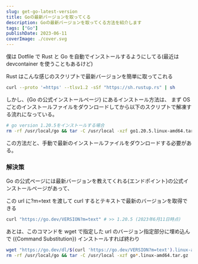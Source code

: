 ```yaml
---
slug: get-go-latest-version
title: Goの最新バージョンを取ってくる
description: Goの最新バージョンを取ってくる方法を紹介します
tags: ["Go"]
publishDate: 2023-06-11
coverImage: ./cover.svg
---
```



僕は Dotfile で Rust と Go を自動でインストールするようにしてる(最近は devcontainer を使うこともあるけど)

Rust はこんな感じのスクリプトで最新バージョンを簡単に取ってこれる

```bash
curl --proto '=https' --tlsv1.2 -sSf "https://sh.rustup.rs" | sh
```

しかし、{<ExternalLink  href="https://go.dev/doc/install" title="Go の公式インストールページ" >Go の公式インストールページ</ExternalLink>}
にあるインストール方法は、 まず OS ごとのインストールファイルをダウンロードしてから以下のスクリプトで解凍する流れになっている。

```bash
# go version 1.20.5をインストールする場合
rm -rf /usr/local/go && tar -C /usr/local -xzf go1.20.5.linux-amd64.tar.gz
```

この方法だと、手動で最新のインストールファイルをダウンロードする必要がある。

### 解決策

Go の公式ページには最新バージョンを教えてくれる{<ExternalLink href="https://go.dev/VERSION" title="Go">エンドポイント</ExternalLink>}の公式インストールページがあって、

この url に?m=text を渡して curl するとテキストで最新のバージョンを取得できる

```bash
curl "https://go.dev/VERSION?m=text" # >> 1.20.5 (2023年6月11日時点)
```

あとは、このコマンドを wget で指定した url のバージョン指定部分に埋め込んで
({<ExternalLink href="https://www.gnu.org/savannah-checkouts/gnu/bash/manual/bash.html#Command-Substitution" title="Comand Substitution" >Command Substitution</ExternalLink>})
インストールすれば終わり

```bash
wget "https://go.dev/dl/$(curl 'https://go.dev/VERSION?m=text').linux-amd64.tar.gz"
rm -rf /usr/local/go && tar -C /usr/local -xzf go*.linux-amd64.tar.gz
```
